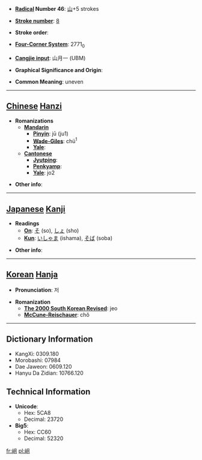 * '''[[Wiktionary:Chinese radical index| Radical]] Number 46''': [[Wiktionary:Chinese radical index 山|山]]+5 strokes

* '''[[Wiktionary:Chinese total strokes index|Stroke number]]''': [[Wiktionary:Chinese total strokes index 8|8]]

* '''Stroke order''': 

* '''[[Wiktionary:Chinese four corner index|Four-Corner System]]''': 2771<sub>0</sub>

* '''[[Wiktionary:Chinese Cangjie index|Cangjie input]]''': 山月一 (UBM)

* '''Graphical Significance and Origin''': 

* '''Common Meaning''': uneven

----

== [[Chinese]] [[Hanzi]] ==

* '''Romanizations'''
** '''[[Mandarin]]'''
*** '''[[Pinyin]]''': jū (ju1)
*** '''[[Wade-Giles]]''': chü<sup>1</sup>
*** '''[[Yale]]''': 
** '''[[Cantonese]]'''
*** '''[[Jyutping]]''':
*** '''[[Penkyamp]]''': 
*** '''[[Yale]]''': jo2

* '''Other info''': 

----

== [[Japanese]] [[Kanji]] ==

* '''Readings'''
** '''[[On]]''': [[そ]] (so), [[しょ]] (sho)
** '''[[Kun]]''': [[いしゃま]] (ishama), [[そば]] (soba)

* '''Other info''':  

----

== [[Korean]] [[Hanja]] ==

* '''Pronunciation''': 저

* '''Romanization'''
** '''[[The 2000 South Korean Revised Romanization|The 2000 South Korean Revised]]''': jeo
** '''[[McCune-Reischauer]]''': chŏ

----

== Dictionary Information ==

* KangXi: 0309.180
* Morobashi: 07984
* Dae Jaweon: 0609.120
* Hanyu Da Zidian: 10766.120

== Technical Information ==

* '''Unicode''':
** Hex: 5CA8
** Decimal: 23720
* '''Big5''':
** Hex: CC60
** Decimal: 52320

[[fr:岨]]
[[pl:岨]]